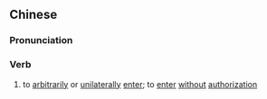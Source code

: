 {{also|辄入}}
==Chinese==
{{zh-forms|s=辄入}}

===Pronunciation===
{{zh-pron
|m=zhérù
|cat=v
}}

===Verb===
{{zh-verb}}

# {{lb|zh|archaic}} to [[arbitrarily]] or [[unilaterally]] [[enter]]; to [[enter]] [[without]] [[authorization]]